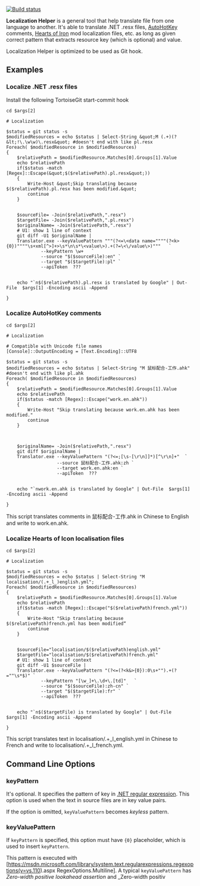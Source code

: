 [https://ci.appveyor.com/project/gqqnbig/localizationhelper [[File:https://ci.appveyor.com/api/projects/status/9quhnn68u9ao408p?svg=true|Build status]]]

'''Localization Helper''' is a general tool that help translate file from one language to another. It's able to translate .NET .resx files, [https://autohotkey.com/ AutoHotKey] comments, [http://store.steampowered.com/app/394360/Hearts_of_Iron_IV/ Hearts of Iron] mod localization files, etc. as long as given correct pattern that extracts resource key (which is optional) and value.

Localization Helper is optimized to be used as Git hook.

== Examples ==

=== Localize .NET .resx files ===

Install the following TortoiseGit start-commit hook

<pre class="PowerShell">cd $args[2]

# Localization

$status = git status -s
$modifiedResources = echo $status | Select-String &quot;M (.+)(?&lt;!\.\w\w)\.resx&quot; #doesn't end with like pl.resx
Foreach( $modifiedResource in $modifiedResources)
{
    $relativePath = $modifiedResource.Matches[0].Groups[1].Value
    echo $relativePath
    if($status -match [Regex]::Escape(&quot;$($relativePath).pl.resx&quot;))
    {
        Write-Host &quot;Skip translating because $($relativePath).pl.resx has been modified.&quot;
        continue
    }


    $sourceFile= -Join($relativePath,".resx")
    $targetFile= -Join($relativePath,".pl.resx")
    $originalName= -Join($relativePath,".resx")
    # U1: show 1 line of context
    git diff -U1 $originalName |
    Translator.exe --keyValuePattern """(?<=\<data name=""""(?<k>{0})""""\s+xml[^>]+>\s*\n\s*\<value\>).+(?=\<\/value\>)"""   `
             --keyPattern \w+   `
             --source "$($sourceFile):en" `
             --target "$($targetFile):pl" `
             --apiToken  ???


    echo "`n$($relativePath).pl.resx is translated by Google" | Out-File  $args[1] -Encoding ascii -Append

}
</pre>

=== Localize AutoHotKey comments ===

<pre class="PowerShell">cd $args[2]

# Localization

# Compatible with Unicode file names
[Console]::OutputEncoding = [Text.Encoding]::UTF8

$status = git status -s
$modifiedResources = echo $status | Select-String "M 鼠标配合-工作.ahk" #doesn't end with like pl.ahk
Foreach( $modifiedResource in $modifiedResources)
{
    $relativePath = $modifiedResource.Matches[0].Groups[1].Value
    echo $relativePath
    if($status -match [Regex]::Escape("work.en.ahk"))
    {
        Write-Host "Skip translating because work.en.ahk has been modified."
        continue
    }



    $originalName= -Join($relativePath,".resx")
    git diff $originalName |
    Translator.exe --keyValuePattern "(?<=;[\s-[\r\n]]*)[^\r\n]+"  `
                   --source 鼠标配合-工作.ahk:zh `
                   --target work.en.ahk:en `
                   --apiToken  ???


    echo "`nwork.en.ahk is translated by Google" | Out-File  $args[1] -Encoding ascii -Append

}
</pre>
This script translates comments in 鼠标配合-工作.ahk in Chinese to English and write to work.en.ahk.

=== Localize Hearts of Icon localisation files ===

<pre class="PowerShell">cd $args[2]
 
# Localization
 
$status = git status -s
$modifiedResources = echo $status | Select-String "M localisation/(.+_l_)english.yml";
Foreach( $modifiedResource in $modifiedResources)
{
    $relativePath = $modifiedResource.Matches[0].Groups[1].Value
    echo $relativePath
    if($status -match [Regex]::Escape("$($relativePath)french.yml"))
    {
        Write-Host "Skip translating because $($relativePath)french.yml has been modified“
        continue
    }
 
 
    $sourceFile="localisation/$($relativePath)english.yml"
    $targetFile="localisation/$($relativePath)french.yml"
    # U1: show 1 line of context
    git diff -U1 $sourceFile |
    Translator.exe --keyValuePattern "(?<=(?<k&>{0}):0\s+"").+(?=""\s*$)" `
             --keyPattern "[\w_]+\.\d+\.[td]"   `
             --source "$($sourceFile):zh-cn" `
             --target "$($targetFile):fr" `
             --apiToken  ???
 
 
    echo "`n$($targetFile) is translated by Google" | Out-File  $args[1] -Encoding ascii -Append
 
}
</pre>
This script translates text in localisation/.+_l_english.yml in Chinese to French and write to localisation/.+_l_french.yml.

== Command Line Options ==

=== keyPattern ===

It's optional. It specifies the pattern of key in [https://docs.microsoft.com/dotnet/standard/base-types/regular-expression-language-quick-reference .NET regular expression]. This option is used when the text in source files are in key value pairs.

If the option is omitted, <code>keyValuePattern</code> becomes ''keyless'' pattern.

=== keyValuePattern ===

If <code>keyPattern</code> is specified, this option must have <code>{0}</code> placeholder, which is used to insert <code>keyPattern</code>.

This pattern is executed with [https://msdn.microsoft.com/library/system.text.regularexpressions.regexoptions(v=vs.110).aspx RegexOptions.Multiline]. A typical <code>keyValuePattern</code> has ''Zero-width positive lookahead assertion'' and _Zero-width positiv
